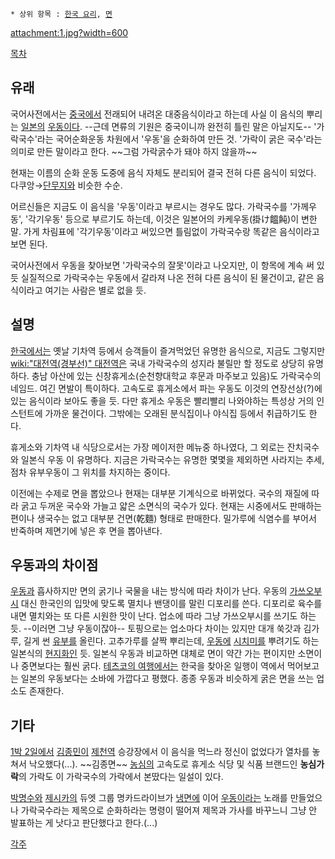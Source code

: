  * 상위 항목 : [[한국 요리]], [[면]]

attachment:1.jpg?width=600

[[목차]]
== 유래 ==
국어사전에서는 [[중국]]에서 전래되어 내려온 대중음식이라고 하는데 사실 이 음식의 뿌리는 [[일본]]의 [[우동]]이다. --근데 면류의 기원은 중국이니까 완전히 틀린 말은 아닐지도-- '가락국수'라는 국어순화운동 차원에서 '우동'을 순화하여 만든 것. '가락이 굵은 국수'라는 의미로 만든 말이라고 한다. ~~그럼 가락굵수가 돼야 하지 않을까~~ 

현재는 이름의 순화 운동 도중에 음식 자체도 분리되어 결국 전혀 다른 음식이 되었다. 다쿠앙→[[단무지]]와 비슷한 수순.

어르신들은 지금도 이 음식을 '우동'이라고 부르시는 경우도 많다. 가락국수를 '가께우동', '각기우동' 등으로 부르기도 하는데, 이것은 일본어의 카케우동(掛け饂飩)이 변한 말. 가게 차림표에 '각기우동'이라고 써있으면 틀림없이 가락국수랑 똑같은 음식이라고 보면 된다.

국어사전에서 우동을 찾아보면 '가락국수의 잘못'이라고 나오지만, 이 항목에 계속 써 있듯 실질적으로 가락국수는 우동에서 갈라져 나온 전혀 다른 음식이 된 물건이고, 같은 음식이라고 여기는 사람은 별로 없을 듯.

== 설명 ==
[[한국]]에서는 옛날 기차역 등에서 승객들이 즐겨먹었던 유명한 음식으로, 지금도 그렇지만 [[wiki:"대전역(경부선)" 대전역]]은 국내 가락국수의 성지라 불릴만 할 정도로 상당히 유명하다. 충남 아산에 있는 신창휴게소(순천향대학교 후문과 마주보고 있음)도 가락국수의 네임드. 여긴 면발이 특이하다. 고속도로 휴게소에서 파는 우동도 이것의 연장선상(?)에 있는 음식이라 보아도 좋을 듯. 다만 휴게소 우동은 빨리빨리 나와야하는 특성상 거의 인스턴트에 가까운 물건이다. 그밖에는 오래된 분식집이나 야식집 등에서 취급하기도 한다.

휴게소와 기차역 내 식당으로서는 가장 메이저한 메뉴중 하나였다, 그 외로는 잔치국수와 일본식 우동 이 유명하다. 지금은 가락국수는 유명한 몇몇을 제외하면 사라지는 추세, 점차 유부우동이 그 위치를 차지하는 중이다.

이전에는 수제로 면을 뽑았으나 현재는 대부분 기계식으로 바뀌었다. 국수의 재질에 따라 굵고 두꺼운 국수와 가늘고 얇은 소면식의 국수가 있다. 현재는 시중에서도 판매하는 편이나 생국수는 없고 대부분 건면(乾麵) 형태로 판매한다. 밀가루에 식염수를 부어서 반죽하며 제면기에 넣은 후 면을 뽑아낸다.
 
== 우동과의 차이점 ==
[[우동]]과 흡사하지만 면의 굵기나 국물을 내는 방식에 따라 차이가 난다. 우동의 [[가쓰오부시]] 대신 한국인의 입맛에 맞도록 멸치나 밴댕이를 말린 디포리를 쓴다. 디포리로 육수를 내면 멸치와는 또 다른 시원한 맛이 난다. 업소에 따라 그냥 가쓰오부시를 쓰기도 하는 듯. --이러면 그냥 우동이잖아-- 토핑으로는 업소마다 차이는 있지만 대개 쑥갓과 김가루, 길게 썬 [[유부]]를 올린다. 고추가루를 살짝 뿌리는데, [[우동]]에 [[시치미]]를 뿌려기도 하는 일본식의 [[현지화]]인 듯. 일본식 우동과 비교하면 대체로 면이 약간 가는 편이지만 소면이나 중면보다는 훨씬 굵다. [[테츠코의 여행]]에서는 한국을 찾아온 일행이 역에서 먹어보고는 일본의 우동보다는 소바에 가깝다고 평했다. 종종 우동과 비슷하게 굵은 면을 쓰는 업소도 존재한다.
  
== 기타 ==
[[1박 2일]]에서 [[김종민]]이 [[제천역]] 승강장에서 이 음식을 먹느라 정신이 없었다가 열차를 놓쳐서 낙오했다(...). ~~김종면~~ [[농심]]의 고속도로 휴게소 식당 및 식품 브랜드인 '''농심가락'''의 가락도 이 가락국수의 가락에서 본땄다는 일설이 있다.

[[박명수]]와 [[제시카]]의 듀엣 그룹 명카드라이브가 [[냉면#s-3|냉면]]에 이어 [[우동]]이라는 노래를 만들었으나 가락국수라는 제목으로 순화하라는 명령이 떨어져 제목과 가사를 바꾸느니 그냥 안 발표하는 게 낫다고 판단했다고 한다.(...)

[[각주]]
